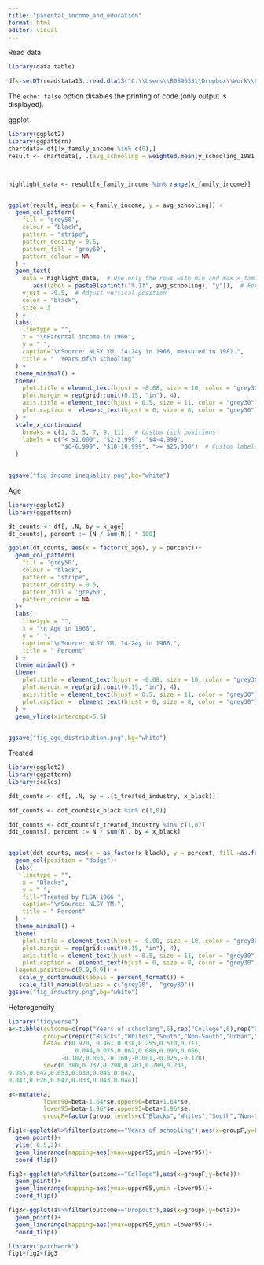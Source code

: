 ```yaml
---
title: "parental_income_and_education"
format: html
editor: visual
---
```


Read data

```r
library(data.table)

df<-setDT(readstata13::read.dta13("C:\\Users\\B059633\\Dropbox\\Work\\Research\\Projects\\Minimum Wages\\data\\tempdata\\analysisdata.dta"))
```

The `echo: false` option disables the printing of code (only output is displayed).

ggplot

```r
library(ggplot2)
library(ggpattern)
chartdata= df[!x_family_income %in% c(0),]
result <- chartdata[, .(avg_schooling = weighted.mean(y_schooling_1981,x_weight_1966, na.rm = TRUE)), by = x_family_income]



highlight_data <- result[x_family_income %in% range(x_family_income)]


ggplot(result, aes(x = x_family_income, y = avg_schooling)) + 
  geom_col_pattern(
    fill = 'grey50',
    colour = "black",
    pattern = "stripe",
    pattern_density = 0.5,
    pattern_fill = 'grey60',
    pattern_colour = NA
  ) +
  geom_text(
    data = highlight_data,  # Use only the rows with min and max x_family_income
       aes(label = paste0(sprintf("%.1f", avg_schooling), "y")),  # Format to 1 decimal and append "y"
    vjust = -0.5,  # Adjust vertical position
    color = "black",
    size = 3
  ) +
  labs(
    linetype = "",
    x = "\nParental income in 1966",
    y = " ",
    caption="\nSource: NLSY YM, 14-24y in 1966, measured in 1981.",
    title = "  Years of\n schooling"
  ) +
  theme_minimal() +
  theme(
    plot.title = element_text(hjust = -0.08, size = 10, color = "grey30"),
    plot.margin = rep(grid::unit(0.15, "in"), 4),
    axis.title = element_text(hjust = 0.5, size = 11, color = "grey30"),
    plot.caption =  element_text(hjust = 0, size = 8, color = "grey30"),
  ) +
  scale_x_continuous(
    breaks = c(1, 3, 5, 7, 9, 11),  # Custom tick positions
    labels = c("< $1,000", "$2-2,999", "$4-4,999",
               "$6-6,999", "$10-10,999", ">= $25,000")  # Custom labels
  )

  
ggsave("fig_income_inequality.png",bg="white")
```

Age

```r
library(ggplot2)
library(ggpattern)

dt_counts <- df[, .N, by = x_age]
dt_counts[, percent := (N / sum(N)) * 100]

ggplot(dt_counts, aes(x = factor(x_age), y = percent))+ 
  geom_col_pattern(
    fill = 'grey50',
    colour = "black",
    pattern = "stripe",
    pattern_density = 0.5,
    pattern_fill = 'grey60',
    pattern_colour = NA
  )+
  labs(
    linetype = "",
    x = "\n Age in 1966",
    y = " ",
    caption="\nSource: NLSY YM, 14-24y in 1966.",
    title = " Percent"
  ) +
  theme_minimal() +
  theme(
    plot.title = element_text(hjust = -0.08, size = 10, color = "grey30"),
    plot.margin = rep(grid::unit(0.15, "in"), 4),
    axis.title = element_text(hjust = 0.5, size = 11, color = "grey30"),
    plot.caption =  element_text(hjust = 0, size = 8, color = "grey30"),
  ) +
  geom_vline(xintercept=5.5)

  
ggsave("fig_age_distribution.png",bg="white")
```

Treated

```r
library(ggplot2)
library(ggpattern)
library(scales)

ddt_counts <- df[, .N, by = .(t_treated_industry, x_black)]

ddt_counts <- ddt_counts[x_black %in% c(1,0)]

ddt_counts <- ddt_counts[t_treated_industry %in% c(1,0)]
ddt_counts[, percent := N / sum(N), by = x_black]


ggplot(ddt_counts, aes(x = as.factor(x_black), y = percent, fill =as.factor(t_treated_industry) ))+ 
  geom_col(position = "dodge")+
  labs(
    linetype = "",
    x = "Blacks",
    y = " ",
    fill="Treated by FLSA 1966 ",
    caption="\nSource: NLSY YM.",
    title = " Percent"
  ) +
  theme_minimal() +
  theme(
    plot.title = element_text(hjust = -0.08, size = 10, color = "grey30"),
    plot.margin = rep(grid::unit(0.15, "in"), 4),
    axis.title = element_text(hjust = 0.5, size = 11, color = "grey30"),
    plot.caption =  element_text(hjust = 0, size = 8, color = "grey30"),
  legend.position=c(0.9,0.9)) +
   scale_y_continuous(labels = percent_format()) +
   scale_fill_manual(values = c("grey20",  "grey80")) 
ggsave("fig_industry.png",bg="white")
```

Heterogeneity

```r
library("tidyverse")
a<-tibble(outcome=c(rep("Years of schooling",6),rep("College",6),rep("Dropout",6)),
          group=c(rep(c("Blacks","Whites","South","Non-South","Urban","Rural"),3)),
          beta= c(0.920, 0.461,0.938,0.255,0.510,0.711,
                   0.044,0.075,0.062,0.080,0.090,0.056,
               -0.102,0.063,-0.160,-0.001,-0.025,-0.128),
          se=c(0.380,0.237,0.290,0.201,0.280,0.231,
0.055,0.042,0.053,0.030,0.045,0.042,
0.047,0.026,0.047,0.033,0.043,0.044))

a<-mutate(a,
          lower90=beta-1.64*se,upper90=beta+1.64*se,
          lower95=beta-1.96*se,upper95=beta+1.96*se,
          groupF=factor(group,levels=c("Blacks","Whites","South","Non-South","Urban","Rural")))

fig1<-ggplot(a%>%filter(outcome=="Years of schooling"),aes(x=groupF,y=beta))+
  geom_point()+
  ylim(-0.5,2)+
  geom_linerange(mapping=aes(ymax=upper95,ymin =lower95))+
  coord_flip()

fig2<-ggplot(a%>%filter(outcome=="College"),aes(x=groupF,y=beta))+
  geom_point()+
  geom_linerange(mapping=aes(ymax=upper95,ymin =lower95))+
  coord_flip()

fig3<-ggplot(a%>%filter(outcome=="Dropout"),aes(x=groupF,y=beta))+
  geom_point()+
  geom_linerange(mapping=aes(ymax=upper95,ymin =lower95))+
  coord_flip()

library("patchwork")
fig1+fig2+fig3

```
